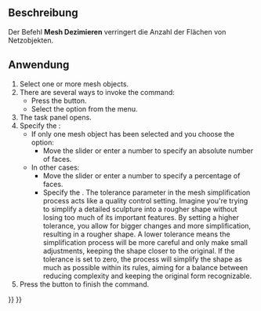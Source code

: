 <languages/>

{{Docnav/de
|[[Mesh_Smoothing/de|Glätten]]
|[[Mesh_Scale/de|Skalieren]]
|[[Mesh_Workbench/de|Mesh]]
|IconL=Mesh_Smoothing.svg
|IconR=Mesh_Scale.svg
|IconC=Workbench_Mesh.svg
}}

{{GuiCommand/de
|Name=Mesh Decimating
|Name/de=Mesh Dezimierung...
|MenuLocation=Netze → Dezimierung...
|Workbenches=[[Mesh_Workbench/de|Mesh]]
|Version/de=0.19
}}

<span id="Description"></span>
==Beschreibung==

Der Befehl '''Mesh Dezimieren''' verringert die Anzahl der Flächen von Netzobjekten.

<span id="Usage"></span>
==Anwendung==

# Select one or more mesh objects.
# There are several ways to invoke the command:
#* Press the {{Button|[[Image:Mesh_Decimating.svg|16px]] [[Mesh_Decimating|Decimate]]}} button.
#* Select the {{MenuCommand|Meshes → [[Image:Mesh_Decimating.svg|16px]] Decimate}} option from the menu.
# The {{MenuCommand|Decimating}} task panel opens.
# Specify the {{MenuCommand|Reduction}}:
#* If only one mesh object has been selected and you choose the {{MenuCommand|Absolute number}} option:
#** Move the slider or enter a number to specify an absolute number of faces.
#* In other cases:
#** Move the slider or enter a number to specify a percentage of faces.
#** Specify the {{MenuCommand|Tolerance}}. The tolerance parameter in the mesh simplification process acts like a quality control setting. Imagine you're trying to simplify a detailed sculpture into a rougher shape without losing too much of its important features. By setting a higher tolerance, you allow for bigger changes and more simplification, resulting in a rougher shape. A lower tolerance means the simplification process will be more careful and only make small adjustments, keeping the shape closer to the original. If the tolerance is set to zero, the process will simplify the shape as much as possible within its rules, aiming for a balance between reducing complexity and keeping the original form recognizable.
# Press the {{Button|OK}} button to finish the command.


{{Docnav
|[[Mesh_Smoothing|Smoothing]]
|[[Mesh_Scale|Scale]]
|[[Mesh_Workbench|Mesh]]
|IconL=Mesh_Smoothing.svg
|IconR=Mesh_Scale.svg
|IconC=Workbench_Mesh.svg
}}

{{Mesh Tools navi{{#translation:}}}}
{{Userdocnavi{{#translation:}}}}